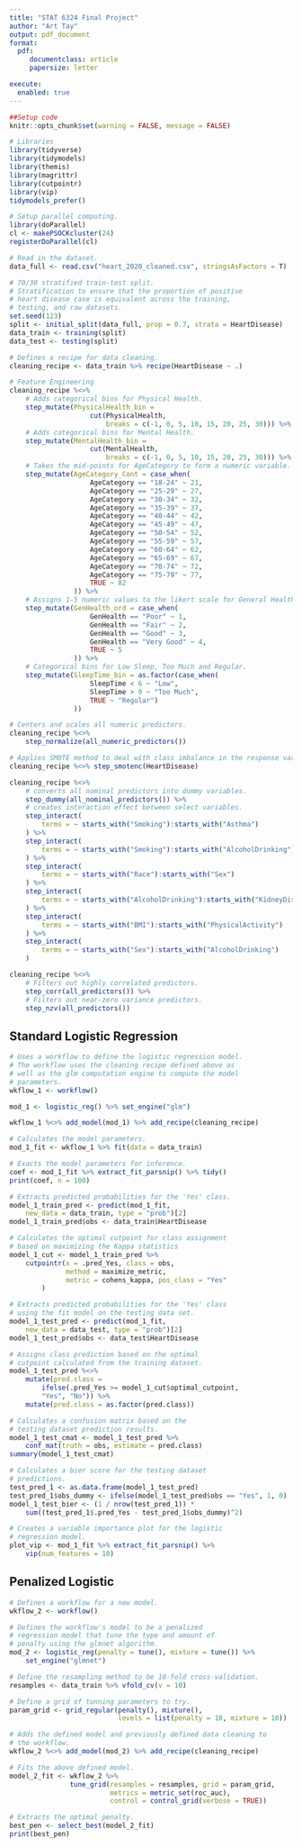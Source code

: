 ```yaml
---
title: "STAT 6324 Final Project"
author: "Art Tay"
output: pdf_document
format:
  pdf:
     documentclass: article
     papersize: letter

execute:
  enabled: true
---
```


```r
##Setup code
knitr::opts_chunk$set(warning = FALSE, message = FALSE)

# Libraries
library(tidyverse)
library(tidymodels)
library(themis)
library(magrittr)
library(cutpointr)
library(vip)
tidymodels_prefer()
```

```r
# Setup parallel computing.
library(doParallel)
cl <- makePSOCKcluster(24)
registerDoParallel(cl)
```

```r
# Read in the dataset.
data_full <- read.csv("heart_2020_cleaned.csv", stringsAsFactors = T)
```

```r
# 70/30 stratified train-test split.
# Stratification to ensure that the proportion of positive
# heart disease case is equivalent across the training,
# testing, and raw datasets.
set.seed(123)
split <- initial_split(data_full, prop = 0.7, strata = HeartDisease)
data_train <- training(split)
data_test <- testing(split)
```

```r
# Defines a recipe for data cleaning.
cleaning_recipe <- data_train %>% recipe(HeartDisease ~ .)
```

```r
# Feature Engineering
cleaning_recipe %<>%
    # Adds categorical bins for Physical Health.
    step_mutate(PhysicalHealth_bin =
                    cut(PhysicalHealth,
                        breaks = c(-1, 0, 5, 10, 15, 20, 25, 30))) %>%
    # Adds categorical bins for Mental Health.
    step_mutate(MentalHealth_bin =
                    cut(MentalHealth,
                        breaks = c(-1, 0, 5, 10, 15, 20, 25, 30))) %>%
    # Takes the mid-points for AgeCategory to form a numeric variable.
    step_mutate(AgeCategory_Cont = case_when(
                    AgeCategory == "18-24" ~ 21,
                    AgeCategory == "25-29" ~ 27,
                    AgeCategory == "30-34" ~ 32,
                    AgeCategory == "35-39" ~ 37,
                    AgeCategory == "40-44" ~ 42,
                    AgeCategory == "45-49" ~ 47,
                    AgeCategory == "50-54" ~ 52,
                    AgeCategory == "55-59" ~ 57,
                    AgeCategory == "60-64" ~ 62,
                    AgeCategory == "65-69" ~ 67,
                    AgeCategory == "70-74" ~ 72,
                    AgeCategory == "75-79" ~ 77,
                    TRUE ~ 82
                )) %>%
    # Assigns 1-5 numeric values to the likert scale for General Health.
    step_mutate(GenHealth_ord = case_when(
                    GenHealth == "Poor" ~ 1,
                    GenHealth == "Fair" ~ 2,
                    GenHealth == "Good" ~ 3,
                    GenHealth == "Very Good" ~ 4,
                    TRUE ~ 5
                )) %>%
    # Categorical bins for Low Sleep, Too Much and Regular.
    step_mutate(SleepTime_bin = as.factor(case_when(
                    SleepTime < 6 ~ "Low",
                    SleepTime > 9 ~ "Too Much",
                    TRUE ~ "Regular")
                ))
```

```r
# Centers and scales all numeric predictors.
cleaning_recipe %<>%
    step_normalize(all_numeric_predictors())
```

```r
# Applies SMOTE method to deal with class imbalance in the response variable.
cleaning_recipe %<>% step_smotenc(HeartDisease)
```

```r
cleaning_recipe %<>%
    # converts all nominal predictors into dummy variables.
    step_dummy(all_nominal_predictors()) %>%
    # creates interaction effect between select variables.
    step_interact(
        terms = ~ starts_with("Smoking"):starts_with("Asthma")
    ) %>%
    step_interact(
        terms = ~ starts_with("Smoking"):starts_with("AlcoholDrinking")
    ) %>%
    step_interact(
        terms = ~ starts_with("Race"):starts_with("Sex")
    ) %>%
    step_interact(
        terms = ~ starts_with("AlcoholDrinking"):starts_with("KidneyDisease")
    ) %>%
    step_interact(
        terms = ~ starts_with("BMI"):starts_with("PhysicalActivity")
    ) %>%
    step_interact(
        terms = ~ starts_with("Sex"):starts_with("AlcoholDrinking")
    )
```

```r
cleaning_recipe %<>%
    # Filters out highly correlated predictors.
    step_corr(all_predictors()) %>%
    # Filters out near-zero variance predictors.
    step_nzv(all_predictors())
```

## Standard Logistic Regression
```r
# Uses a workflow to define the logistic regression model.
# The workflow uses the cleaning recipe defined above as
# well as the glm computation engine to compute the model
# parameters.
wkflow_1 <- workflow()

mod_1 <- logistic_reg() %>% set_engine("glm")

wkflow_1 %<>% add_model(mod_1) %>% add_recipe(cleaning_recipe)
```

```r
# Calculates the model parameters.
mod_1_fit <- wkflow_1 %>% fit(data = data_train)
```

```r
# Exacts the model parameters for inference.
coef <- mod_1_fit %>% extract_fit_parsnip() %>% tidy()
print(coef, n = 100)
```

```r
# Extracts predicted probabilities for the 'Yes' class.
model_1_train_pred <- predict(mod_1_fit,
    new_data = data_train, type = "prob")[2]
model_1_train_pred$obs <- data_train$HeartDisease

# Calculates the optimal cutpoint for class assignment
# based on maximizing the Kappa statistics
model_1_cut <- model_1_train_pred %>%
    cutpointr(x = .pred_Yes, class = obs,
              method = maximize_metric,
              metric = cohens_kappa, pos_class = "Yes"
        )
```

```r
# Extracts predicted probabilities for the 'Yes' class
# using the fit model on the testing data set.
model_1_test_pred <- predict(mod_1_fit,
    new_data = data_test, type = "prob")[2]
model_1_test_pred$obs <- data_test$HeartDisease

# Assigns class prediction based on the optimal
# cutpoint calculated from the training dataset.
model_1_test_pred %<>%
    mutate(pred.class =
        ifelse(.pred_Yes >= model_1_cut$optimal_cutpoint,
        "Yes", "No")) %>%
    mutate(pred.class = as.factor(pred.class))

# Calculates a confusion matrix based on the
# testing dataset prediction results.
model_1_test_cmat <- model_1_test_pred %>%
    conf_mat(truth = obs, estimate = pred.class)
summary(model_1_test_cmat)
```

```r
# Calculates a bier score for the testing dataset
# predictions.
test_pred_1 <- as.data.frame(model_1_test_pred)
test_pred_1$obs_dummy <- ifelse(model_1_test_pred$obs == "Yes", 1, 0)
model_1_test_bier <- (1 / nrow(test_pred_1)) *
    sum((test_pred_1$.pred_Yes - test_pred_1$obs_dummy)^2)
```

```r
# Creates a variable importance plot for the logistic
# regression model.
plot_vip <- mod_1_fit %>% extract_fit_parsnip() %>%
    vip(num_features = 10)
```

## Penalized Logistic
```r
# Defines a workflow for a new model.
wkflow_2 <- workflow()

# Defines the workflow's model to be a penalized
# regression model that tune the type and amount of
# penalty using the glmnet algorithm.
mod_2 <- logistic_reg(penalty = tune(), mixture = tune()) %>%
    set_engine("glmnet")

# Define the resampling method to be 10-fold cross-validation.
resamples <- data_train %>% vfold_cv(v = 10)

# Define a grid of tunning parameters to try.
param_grid <- grid_regular(penalty(), mixture(),
                           levels = list(penalty = 10, mixture = 10))

# Adds the defined model and previously defined data cleaning to
# the workflow.
wkflow_2 %<>% add_model(mod_2) %>% add_recipe(cleaning_recipe)
```

```r
# Fits the above defined model.
model_2_fit <- wkflow_2 %>%
               tune_grid(resamples = resamples, grid = param_grid,
                         metrics = metric_set(roc_auc),
                         control = control_grid(verbose = TRUE))
```

```r
# Extracts the optimal penalty.
best_pen <- select_best(model_2_fit)
print(best_pen)
```